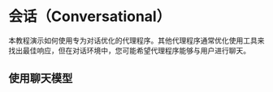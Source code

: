 # 会话（Conversational）

本教程演示如何使用专为对话优化的代理程序。其他代理程序通常优化使用工具来找出最佳响应，但在对话环境中，您可能希望代理程序能够与用户进行聊天。


<Example/>


## 使用聊天模型

<ChatExample/>
